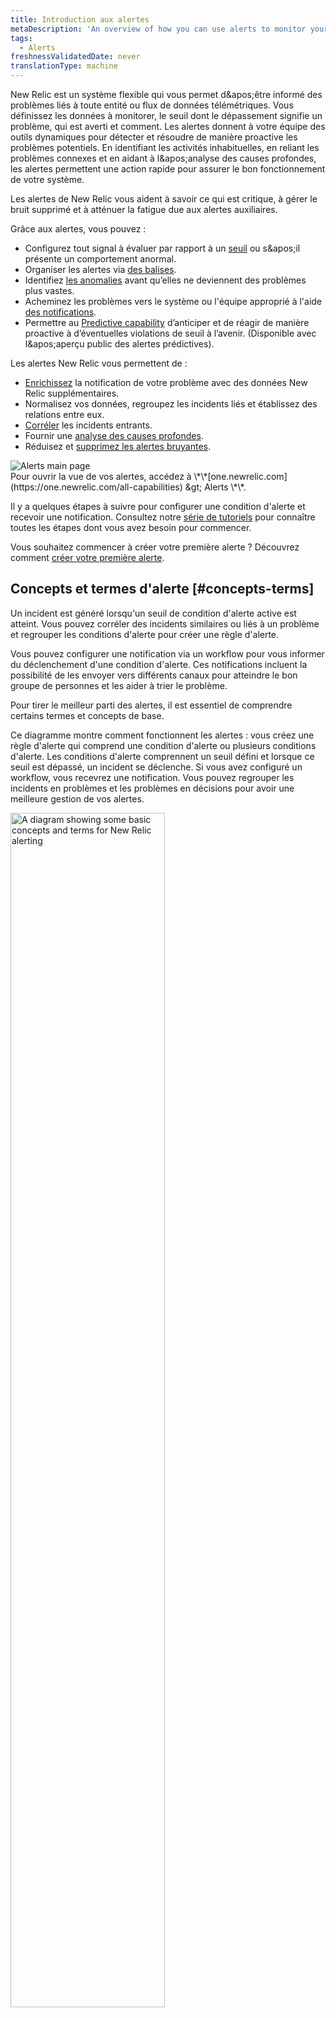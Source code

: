 ```yaml
---
title: Introduction aux alertes
metaDescription: 'An overview of how you can use alerts to monitor your systems and be notified when things go wrong, and when they''re starting to go wrong.'
tags:
  - Alerts
freshnessValidatedDate: never
translationType: machine
---
```


New Relic <InlinePopover type="alerts" />est un système flexible qui vous permet d&amp;apos;être informé des problèmes liés à toute entité ou flux de données télémétriques. Vous définissez les données à monitorer, le seuil dont le dépassement signifie un problème, qui est averti et comment. Les alertes donnent à votre équipe des outils dynamiques pour détecter et résoudre de manière proactive les problèmes potentiels. En identifiant les activités inhabituelles, en reliant les problèmes connexes et en aidant à l&amp;apos;analyse des causes profondes, les alertes permettent une action rapide pour assurer le bon fonctionnement de votre système.

Les alertes de New Relic vous aident à savoir ce qui est critique, à gérer le bruit supprimé et à atténuer la fatigue due aux alertes auxiliaires.

Grâce aux alertes, vous pouvez :

* Configurez tout signal à évaluer par rapport à un [seuil](/docs/new-relic-solutions/get-started/glossary/#alert-threshold) ou s&amp;apos;il présente un comportement anormal.
* Organiser les alertes via [des balises](/docs/new-relic-solutions/new-relic-one/core-concepts/use-tags-help-organize-find-your-data/#query-tags).
* Identifiez [les anomalies](/docs/alerts-applied-intelligence/applied-intelligence/anomaly-detection/anomaly-detection-applied-intelligence/) avant qu’elles ne deviennent des problèmes plus vastes.
* Acheminez les problèmes vers le système ou l&apos;équipe approprié à l&apos;aide [des notifications](/docs/alerts-applied-intelligence/notifications/intro-notifications/).
* Permettre au <DNT>[Predictive capability](/docs/alerts/create-alert/set-thresholds/predictive-alerts)</DNT> d’anticiper et de réagir de manière proactive à d’éventuelles violations de seuil à l’avenir. (Disponible avec l&amp;apos;aperçu public des alertes prédictives).

Les alertes New Relic vous permettent de :

* [Enrichissez](/docs/alerts-applied-intelligence/applied-intelligence/incident-workflows/incident-workflows/#enrichments) la notification de votre problème avec des données New Relic supplémentaires.
* Normalisez vos données, regroupez les incidents liés et établissez des relations entre eux.
* [Corréler](/docs/alerts-applied-intelligence/applied-intelligence/incident-intelligence/change-applied-intelligence-correlation-logic-decisions/#what-is-correlaton) les incidents entrants.
* Fournir une [analyse des causes profondes](/docs/alerts-applied-intelligence/applied-intelligence/incident-intelligence/Issues-and-Incident-management-and-response/#root-cause-analysis).
* Réduisez et [supprimez les alertes bruyantes](/docs/alerts-applied-intelligence/applied-intelligence/incident-intelligence/change-applied-intelligence-correlation-logic-decisions/#configure-correlation).

<img title="Alerts main page" alt="Alerts main page" src="/images/alerts_screenshot-full_alerts-and-ai-overview-page.webp" />

<figcaption>
  Pour ouvrir la vue de vos alertes, accédez à <DNT>\*\*[one.newrelic.com](https://one.newrelic.com/all-capabilities) &amp;gt; Alerts \*\*</DNT>.
</figcaption>

Il y a quelques étapes à suivre pour configurer une condition d&apos;alerte et recevoir une notification. Consultez notre [série de tutoriels](/docs/tutorial-create-alerts/create-new-relic-alerts/) pour connaître toutes les étapes dont vous avez besoin pour commencer.

Vous souhaitez commencer à créer votre première alerte ? Découvrez comment [créer votre première alerte](/docs/alerts-applied-intelligence/new-relic-alerts/get-started/your-first-nrql-condition/).

## Concepts et termes d&apos;alerte [#concepts-terms]

Un incident est généré lorsqu&apos;un seuil de condition d&apos;alerte active est atteint. Vous pouvez corréler des incidents similaires ou liés à un problème et regrouper les conditions d&apos;alerte pour créer une règle d&apos;alerte.

Vous pouvez configurer une notification via un workflow pour vous informer du déclenchement d&apos;une condition d&apos;alerte. Ces notifications incluent la possibilité de les envoyer vers différents canaux pour atteindre le bon groupe de personnes et les aider à trier le problème.

Pour tirer le meilleur parti des alertes, il est essentiel de comprendre certains termes et concepts de base.

Ce diagramme montre comment fonctionnent les alertes : vous créez une règle d&apos;alerte qui comprend une condition d&apos;alerte ou plusieurs conditions d&apos;alerte. Les conditions d&apos;alerte comprennent un seuil défini et lorsque ce seuil est dépassé, un incident se déclenche. Si vous avez configuré un workflow, vous recevrez une notification. Vous pouvez regrouper les incidents en problèmes et les problèmes en décisions pour avoir une meilleure gestion de vos alertes.

<img width="70%;" title="A diagram showing some basic concepts and terms for New Relic alerting" alt="A diagram showing some basic concepts and terms for New Relic alerting" src="/images/accounts_diagram_alerting-concepts.webp" />

<table>
  <thead>
    <tr>
      <th>
        Terme
      </th>

      <th>
        Explication
      </th>
    </tr>
  </thead>

  <tbody>
    <tr>
      <td>
        <DNT>
          **[Condition](/docs/alerts/create-alert/create-alert-condition/alert-conditions/#create-alert-condition/)**
        </DNT>
      </td>

      <td>
        configuration d&apos;un ou plusieurs seuils appliqués à un signal. Un incident est créé lorsque les seuils sont dépassés.
      </td>
    </tr>

    <tr>
      <td>
        <DNT>
          **[Decision](/docs/alerts-applied-intelligence/applied-intelligence/incident-intelligence/change-applied-intelligence-correlation-logic-decisions/)**
        </DNT>
      </td>

      <td>
        Opération logique qui regroupe les incidents en problèmes plus vastes. Il existe des décisions intégrées et vous pouvez également créer vos propres décisions personnalisées.
      </td>
    </tr>

    <tr>
      <td>
        <DNT>
          **[Destination](/docs/alerts-applied-intelligence/notifications/destinations/)**
        </DNT>
      </td>

      <td>
        Service par lequel vous êtes notifié. Il s’agit d’un identifiant unique pour un système tiers que vous utilisez.
      </td>
    </tr>

    <tr>
      <td>
        <DNT>
          **[Event](/docs/data-apis/understand-data/new-relic-data-types/#events-new-relic)**
        </DNT>
      </td>

      <td>
        Indiquez un changement d&apos;état ou un déclencheur défini par votre condition d&apos;alerte New Relic ou votre système monitoring externe. Un événement contient des informations sur l’entité affectée.
      </td>
    </tr>

    <tr>
      <td>
        <DNT>
          **[Incident](/docs/alerts-applied-intelligence/new-relic-alerts/alert-incidents/view-event-details-incidents/)**
        </DNT>
      </td>

      <td>
        événement généré lorsqu&apos;un seuil de condition est franchi. Il s’agit d’un événement individuel qui détaille un symptôme d’un problème.
      </td>
    </tr>

    <tr>
      <td>
        <DNT>
          **[Issue](/docs/new-relic-solutions/get-started/glossary/#issue)**
        </DNT>
      </td>

      <td>
        Ensemble d&apos;un ou plusieurs incidents qui nécessitent une attention et une enquête et qui donnent lieu à une notification.
      </td>
    </tr>

    <tr>
      <td>
        <DNT>
          **[Notification](/docs/alerts-applied-intelligence/notifications/intro-notifications/)**
        </DNT>
      </td>

      <td>
        Message que vous recevez lorsqu&apos;un incident s&apos;ouvre, est reconnu ou se ferme.
      </td>
    </tr>

    <tr>
      <td>
        <DNT>
          **[Policy](/docs/alerts-applied-intelligence/new-relic-alerts/alert-policies/create-edit-or-find-alert-policy/)**
        </DNT>
      </td>

      <td>
        Groupe de conditions d&apos;alerte que vous configurez pour être averti lorsqu&apos;un incident se produit.
      </td>
    </tr>

    <tr>
      <td>
        <DNT>
          **[Threshold](/docs/alerts-applied-intelligence/new-relic-alerts/advanced-alerts/advanced-techniques/set-thresholds-alert-condition)**
        </DNT>
      </td>

      <td>
        Valeur qu&apos;une source de données doit transmettre pour déclencher un incident et les paramètres liés au temps qui définissent un incident.
      </td>
    </tr>

    <tr>
      <td>
        <DNT>
          **[Workflow](/docs/alerts-applied-intelligence/applied-intelligence/incident-workflows/incident-workflows/)**
        </DNT>
      </td>

      <td>
        Définition du moment et du lieu où vous souhaitez recevoir une notification sur les problèmes. Vous pouvez enrichir votre notification avec des données New Relic supplémentaires et associées.
      </td>
    </tr>
  </tbody>
</table>

Prêt à essayer New Relic par vous-même ? [Créez votre compte New Relic gratuit](https://newrelic.com/signup) et suivez notre [guide de lancement rapide](/docs/new-relic-solutions/get-started/intro-new-relic/#get-started) pour commencer à maximiser vos données dès aujourd&amp;apos;hui ! Si vous avez besoin d’aide, consultez notre [série de tutoriels](/docs/tutorial-create-alerts/create-new-relic-alerts/) sur la création d’alertes pour commencer.

<Callout variant="tip">
  Vous utilisez Datadog pour monitorer vos logs mais souhaitez tester gratuitement la fonctionnalité d&apos;observabilité New Relic ? [Consultez notre guide pour migrer depuis Datadog](/docs/tutorial-dd-migration/migrating-from-dd).
</Callout>